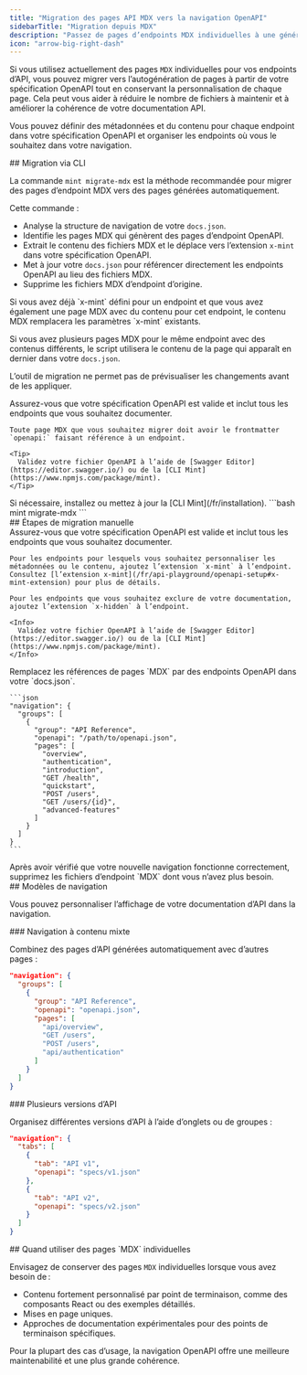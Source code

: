 ```yaml
---
title: "Migration des pages API MDX vers la navigation OpenAPI"
sidebarTitle: "Migration depuis MDX"
description: "Passez de pages d’endpoints MDX individuelles à une génération OpenAPI automatisée avec une navigation flexible"
icon: "arrow-big-right-dash"
---
```


Si vous utilisez actuellement des pages `MDX` individuelles pour vos endpoints d’API, vous pouvez migrer vers l’autogénération de pages à partir de votre spécification OpenAPI tout en conservant la personnalisation de chaque page. Cela peut vous aider à réduire le nombre de fichiers à maintenir et à améliorer la cohérence de votre documentation API.

Vous pouvez définir des métadonnées et du contenu pour chaque endpoint dans votre spécification OpenAPI et organiser les endpoints où vous le souhaitez dans votre navigation.

<div id="cli-migration">
  ## Migration via CLI
</div>

La commande `mint migrate-mdx` est la méthode recommandée pour migrer des pages d’endpoint MDX vers des pages générées automatiquement.

Cette commande :

* Analyse la structure de navigation de votre `docs.json`.
* Identifie les pages MDX qui génèrent des pages d’endpoint OpenAPI.
* Extrait le contenu des fichiers MDX et le déplace vers l’extension `x-mint` dans votre spécification OpenAPI.
* Met à jour votre `docs.json` pour référencer directement les endpoints OpenAPI au lieu des fichiers MDX.
* Supprime les fichiers MDX d’endpoint d’origine.

<Info>
  Si vous avez déjà `x-mint` défini pour un endpoint et que vous avez également une page MDX avec du contenu pour cet endpoint, le contenu MDX remplacera les paramètres `x-mint` existants.

  Si vous avez plusieurs pages MDX pour le même endpoint avec des contenus différents, le script utilisera le contenu de la page qui apparaît en dernier dans votre `docs.json`.

  L’outil de migration ne permet pas de prévisualiser les changements avant de les appliquer.
</Info>

<Steps>
  <Step title="Préparez votre spécification OpenAPI.">
    Assurez-vous que votre spécification OpenAPI est valide et inclut tous les endpoints que vous souhaitez documenter.

    Toute page MDX que vous souhaitez migrer doit avoir le frontmatter `openapi:` faisant référence à un endpoint.

    <Tip>
      Validez votre fichier OpenAPI à l’aide de [Swagger Editor](https://editor.swagger.io/) ou de la [CLI Mint](https://www.npmjs.com/package/mint).
    </Tip>
  </Step>

  <Step title="Installez la CLI Mint">
    Si nécessaire, installez ou mettez à jour la [CLI Mint](/fr/installation).
  </Step>

  <Step title="Exécutez la commande de migration.">
    ```bash
    mint migrate-mdx
    ```
  </Step>
</Steps>

<div id="manual-migration-steps">
  ## Étapes de migration manuelle
</div>

<Steps>
  <Step title="Préparez votre spécification OpenAPI.">
    Assurez-vous que votre spécification OpenAPI est valide et inclut tous les endpoints que vous souhaitez documenter.

    Pour les endpoints pour lesquels vous souhaitez personnaliser les métadonnées ou le contenu, ajoutez l’extension `x-mint` à l’endpoint. Consultez [l’extension x-mint](/fr/api-playground/openapi-setup#x-mint-extension) pour plus de détails.

    Pour les endpoints que vous souhaitez exclure de votre documentation, ajoutez l’extension `x-hidden` à l’endpoint.

    <Info>
      Validez votre fichier OpenAPI à l’aide de [Swagger Editor](https://editor.swagger.io/) ou de la [CLI Mint](https://www.npmjs.com/package/mint).
    </Info>
  </Step>

  <Step title="Mettez à jour votre structure de navigation.">
    Remplacez les références de pages `MDX` par des endpoints OpenAPI dans votre `docs.json`.

    ```json
    "navigation": {
      "groups": [
        {
          "group": "API Reference",
          "openapi": "/path/to/openapi.json",
          "pages": [
            "overview",
            "authentication",
            "introduction",
            "GET /health",
            "quickstart", 
            "POST /users",
            "GET /users/{id}",
            "advanced-features"
          ]
        }
      ]
    }
    ```
  </Step>

  <Step title="Supprimez les anciens fichiers MDX.">
    Après avoir vérifié que votre nouvelle navigation fonctionne correctement, supprimez les fichiers d’endpoint `MDX` dont vous n’avez plus besoin.
  </Step>
</Steps>

<div id="navigation-patterns">
  ## Modèles de navigation
</div>

Vous pouvez personnaliser l’affichage de votre documentation d’API dans la navigation.

<div id="mixed-content-navigation">
  ### Navigation à contenu mixte
</div>

Combinez des pages d’API générées automatiquement avec d’autres pages :

```json
"navigation": {
  "groups": [
    {
      "group": "API Reference",
      "openapi": "openapi.json",
      "pages": [
        "api/overview",
        "GET /users",
        "POST /users", 
        "api/authentication"
      ]
    }
  ]
}
```

<div id="multiple-api-versions">
  ### Plusieurs versions d’API
</div>

Organisez différentes versions d’API à l’aide d’onglets ou de groupes :

```json
"navigation": {
  "tabs": [
    {
      "tab": "API v1",
      "openapi": "specs/v1.json"
    },
    {
      "tab": "API v2", 
      "openapi": "specs/v2.json"
    }
  ]
}
```

<div id="when-to-use-individual-mdx-pages">
  ## Quand utiliser des pages `MDX` individuelles
</div>

Envisagez de conserver des pages `MDX` individuelles lorsque vous avez besoin de :

* Contenu fortement personnalisé par point de terminaison, comme des composants React ou des exemples détaillés.
* Mises en page uniques.
* Approches de documentation expérimentales pour des points de terminaison spécifiques.

Pour la plupart des cas d’usage, la navigation OpenAPI offre une meilleure maintenabilité et une plus grande cohérence.
